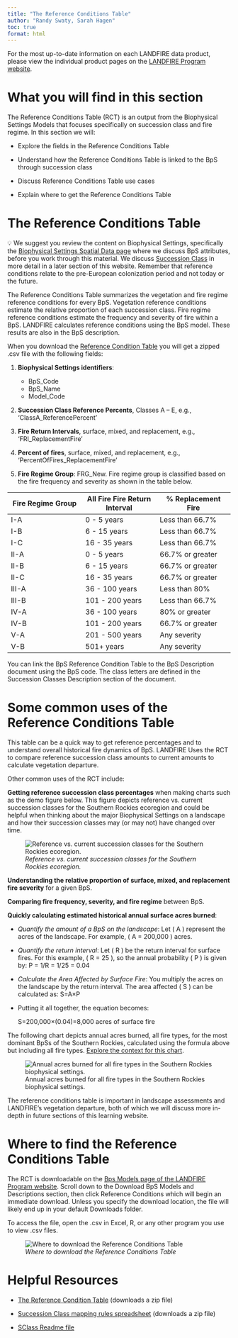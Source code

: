 ---
title: "The Reference Conditions Table"
author: "Randy Swaty, Sarah Hagen"
toc: true
format: html
---

::: callout-note
For the most up-to-date information on each LANDFIRE data product, please view the individual product pages on the [LANDFIRE Program website](https://www.landfire.gov).
:::

# What you will find in this section

The Reference Conditions Table (RCT) is an output from the Biophysical Settings Models that focuses specifically on succession class and fire regime. In this section we will:

-   Explore the fields in the Reference Conditions Table

-   Understand how the Reference Conditions Table is linked to the BpS through succession class

-   Discuss Reference Conditions Table use cases

-   Explain where to get the Reference Conditions Table

# The Reference Conditions Table

::: callout-note
💡 We suggest you review the content on Biophysical Settings, specifically the [Biophysical Settings Spatial Data page](2-bps_spatial.qmd) where we discuss BpS attributes, before you work through this material. We discuss [Succession Class](../../1_Vegetation/Succession_Class/1-succession-class.qmd) in more detail in a later section of this website. Remember that reference conditions relate to the pre-European colonization period and not today or the future.
:::

The Reference Conditions Table summarizes the vegetation and fire regime reference conditions for every BpS. Vegetation reference conditions estimate the relative proportion of each succession class. Fire regime reference conditions estimate the frequency and severity of fire within a BpS. LANDFIRE calculates reference conditions using the BpS model. These results are also in the BpS description. 

When you download the [Reference Condition Table](https://www.landfire.gov/sites/default/files/zip/LANDFIRE_CONUS_Reference_Condition_Table_August_2020.zip) you will get a zipped .csv file with the following fields:

1.  **Biophysical Settings identifiers**:

    -   BpS_Code
    -   BpS_Name
    -   Model_Code

2.  **Succession Class Reference Percents**, Classes A – E, e.g., ‘ClassA_ReferencePercent’

3.  **Fire Return Intervals**, surface, mixed, and replacement, e.g., ‘FRI_ReplacementFire’

4.  **Percent of fires**, surface, mixed, and replacement, e.g., ‘PercentOfFires_ReplacementFire’

5.  **Fire Regime Group**: FRG_New. Fire regime group is classified based on the fire frequency and severity as shown in the table below.

| **Fire Regime Group** | **All Fire Fire Return Interval** | **% Replacement Fire** |
| --- | --- | --- |
| I-A | 0 - 5 years | Less than 66.7% |
| I-B | 6 - 15 years | Less than 66.7% |
| I-C | 16 - 35 years | Less than 66.7% |
| II-A | 0 - 5 years | 66.7% or greater |
| II-B | 6 - 15 years | 66.7% or greater |
| II-C | 16 - 35 years | 66.7% or greater |
| III-A | 36 - 100 years | Less than 80% |
| III-B | 101 - 200 years | Less than 66.7% |
| IV-A | 36 - 100 years | 80% or greater |
| IV-B | 101 - 200 years | 66.7% or greater |
| V-A | 201 - 500 years | Any severity |
| V-B | 501+ years | Any severity |

::: callout-tip
You can link the BpS Reference Condition Table to the BpS Description document using the BpS code. The class letters are defined in the Succession Classes Description section of the document.  
:::

# Some common uses of the Reference Conditions Table

This table can be a quick way to get reference percentages and to understand overall historical fire dynamics of BpS. LANDFIRE Uses the RCT to compare reference succession class amounts to current amounts to calculate vegetation departure.

Other common uses of the RCT include:

**Getting reference succession class percentages** when making charts such as the demo figure below. This figure depicts reference vs. current succession classes for the Southern Rockies ecoregion and could be helpful when thinking about the major Biophysical Settings on a landscape and how their succession classes may (or may not) have changed over time.


![*Reference vs. current succession classes for the Southern Rockies ecoregion.*](images/RCT_ReferencePercents.png){fig-alt="Six separate bar charts showing Succession classes (A, B, C, D, E, UN, UE, Agriculture, Developed) on the Y axis and present and past amounts of each class on the x axis. These charts analyze six different Biophysical Settings to compare past and current successional classes on this landscape."}


**Understanding the relative proportion of surface, mixed, and replacement fire severity** for a given BpS.

**Comparing fire frequency, severity, and fire regime** between BpS.

**Quickly calculating estimated historical annual surface acres burned**:

-   *Quantify the amount of a BpS on the landscape*: Let ( A ) represent the acres of the landscape. For example, ( A = 200,000 ) acres.

-   *Quantify the return interval*: Let ( R ) be the return interval for surface fires. For this example, ( R = 25 ), so the annual probability ( P ) is given by: P = 1/R = 1/25 = 0.04

-   *Calculate the Area Affected by Surface Fire*: You multiply the acres on the landscape by the return interval. The area affected ( S ) can be calculated as: S=A×P

-   Putting it all together, the equation becomes:

    S=200,000×(0.04)=8,000 acres of surface fire


The following chart depicts annual acres burned, all fire types, for the most dominant BpSs of the Southern Rockies, calculated using the formula above but including all fire types. [Explore the context for this chart](https://thenatureconservancy.github.io/soro/past.html).

![Annual acres burned for all fire types in the Southern Rockies biophysical settings.](images/RCT_AcresBurned.png)


The reference conditions table is important in landscape assessments and LANDFIRE’s vegetation departure, both of which we will discuss more in-depth in future sections of this learning website.

# Where to find the Reference Conditions Table

The RCT is downloadable on the [Bps Models page of the LANDFIRE Program website](https://landfire.gov/vegetation/bps-models). Scroll down to the Download BpS Models and Descriptions section, then click Reference Conditions which will begin an immediate download. Unless you specify the download location, the file will likely end up in your default Downloads folder.

To access the file, open the .csv in Excel, R, or any other program you use to view .csv files.

![*Where to download the Reference Conditions Table*](images/8-refcon-download.bmp){fig-alt="The LANDFIRE Program website showing arrows pointing to Reference Conditions under \"Revised CONUS and Hawaii\" and \"Revised Alaska\" beneath the Download Bps Models and Descriptions heading."}


# Helpful Resources

-   [The Reference Condition Table](https://www.landfire.gov/sites/default/files/zip/LANDFIRE_CONUS_Reference_Condition_Table_August_2020.zip) (downloads a zip file)

-   [Succession Class mapping rules spreadsheet](https://www.landfire.gov/sites/default/files/zip/LANDFIRE_CONUS_SClass_Mapping_Rules_08162023.zip) (downloads a zip file)

-   [SClass Readme file](https://www.landfire.gov/sites/default/files/documents/Succession_Class_Mapping_Rules_Readme.pdf)
